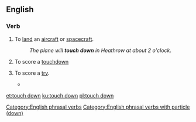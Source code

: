 {{also|touchdown}}
==English==

===Verb===
{{en-verb|head=[[touch]] [[down]]|touches down|touching down|touched down}}

# {{label|en|aviation}} To [[land]] an [[aircraft]] or [[spacecraft]].
#: ''The plane will '''touch down''' in Heathrow at about 2 o'clock''.
# {{label|en|American football}} To score a [[touchdown]]
# {{label|en|rugby}} To score a [[try]].
#* {{quote-news
|date=September 18, 2011
|author=Ben Dirs
|title=Rugby World Cup 2011: England 41-10 Georgia
|work=BBC Sport
|url=http://news.bbc.co.uk/sport2/hi/rugby_union/14959055.stm
|page=
|passage=Centre Shontayne Hape scored two tries for England before the break, while Georgia number eight Dimitri Basilaia '''touched down''' to make it 17-10 at half-time.}}

[[Category:English phrasal verbs]]
[[Category:English phrasal verbs with particle (down)]]

[[et:touch down]]
[[ku:touch down]]
[[pl:touch down]]